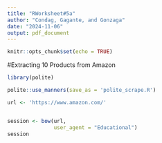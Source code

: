 ```yaml
---
title: "RWorksheet#5a"
author: "Condag, Gagante, and Gonzaga"
date: "2024-11-06"
output: pdf_document
---
```


```r
knitr::opts_chunk$set(echo = TRUE)
```

#Extracting 10 Products from Amazon
```r
library(polite)

polite::use_manners(save_as = 'polite_scrape.R')

url <- 'https://www.amazon.com/'


session <- bow(url,
               user_agent = "Educational")
session
```

```r

```

